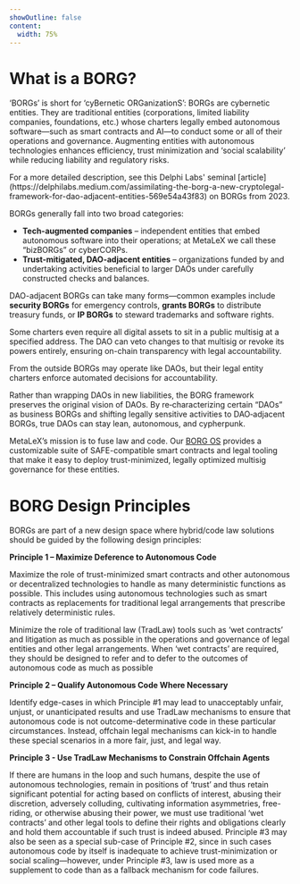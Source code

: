 ```yaml
---
showOutline: false
content: 
  width: 75%
---
```


# What is a BORG? 

‘BORGs’ is short for ‘cyBernetic ORGanizationS’: BORGs are cybernetic entities. They are traditional entities (corporations, limited liability companies, foundations, etc.) whose charters legally embed autonomous software—such as smart contracts and AI—to conduct some or all of their operations and governance. Augmenting entities with autonomous technologies enhances efficiency, trust minimization and ‘social scalability’ while reducing liability and regulatory risks.

<Callout>
For a more detailed description, see this Delphi Labs' seminal [article](https://delphilabs.medium.com/assimilating-the-borg-a-new-cryptolegal-framework-for-dao-adjacent-entities-569e54a43f83) on BORGs from 2023.
</Callout>

BORGs generally fall into two broad categories:

- **Tech-augmented companies** – independent entities that embed autonomous software into their operations; at MetaLeX we call these “bizBORGs” or cyberCORPs.
- **Trust-mitigated, DAO-adjacent entities** – organizations funded by and undertaking activities beneficial to larger DAOs under carefully constructed checks and balances.

DAO-adjacent BORGs can take many forms—common examples include **security BORGs** for emergency controls, **grants BORGs** to distribute treasury funds, or **IP BORGs** to steward trademarks and software rights.

Some charters even require all digital assets to sit in a public multisig at a specified address. The DAO can veto changes to that multisig or revoke its powers entirely, ensuring on-chain transparency with legal accountability.

From the outside BORGs may operate like DAOs, but their legal entity charters enforce automated decisions for accountability.

Rather than wrapping DAOs in new liabilities, the BORG framework preserves the original vision of DAOs. By re‑characterizing certain “DAOs” as business BORGs and shifting legally sensitive activities to DAO‑adjacent BORGs, true DAOs can stay lean, autonomous, and cypherpunk.

MetaLeX’s mission is to fuse law and code. Our [BORG OS](/os/metalex-os-intro) provides a customizable suite of SAFE-compatible smart contracts and legal tooling that make it easy to deploy trust-minimized, legally optimized multisig governance for these entities.

# BORG Design Principles

BORGs are part of a new design space where hybrid/code law solutions should be guided by the following design principles:

**Principle 1 – Maximize Deference to Autonomous Code**

Maximize the role of trust-minimized smart contracts and other autonomous or decentralized technologies to handle as many deterministic functions as possible. This includes using autonomous technologies such as smart contracts as  replacements for traditional legal arrangements that prescribe relatively deterministic rules.

Minimize the role of traditional law (TradLaw) tools such as ‘wet contracts’ and litigation as much as possible in the operations and governance of legal entities and other legal arrangements. When ‘wet contracts’ are required, they should be designed to refer and to defer to the outcomes of autonomous code as much as possible

**Principle 2 – Qualify Autonomous Code Where Necessary**

Identify edge-cases in which Principle #1 may lead to unacceptably unfair, unjust, or unanticipated results and use TradLaw mechanisms to ensure that autonomous code is not outcome-determinative code in these particular circumstances. Instead, offchain legal mechanisms can kick-in to handle these special scenarios in a more fair, just, and legal way.

**Principle 3 - Use TradLaw Mechanisms to Constrain Offchain Agents**

If there are humans in the loop and such humans, despite the use of autonomous technologies, remain in positions of ‘trust’ and thus retain significant potential for acting based on conflicts of interest, abusing their discretion, adversely colluding, cultivating information asymmetries, free-riding, or otherwise abusing their power, we must use traditional ‘wet contracts’ and other legal tools to define their rights and obligations clearly and hold them accountable if such trust is indeed abused. Principle #3 may also be seen as a special sub-case of Principle #2, since in such cases autonomous code by itself is inadequate to achieve trust-minimization or social scaling—however, under Principle #3, law is used more as a supplement to code than as a fallback mechanism for code failures.
